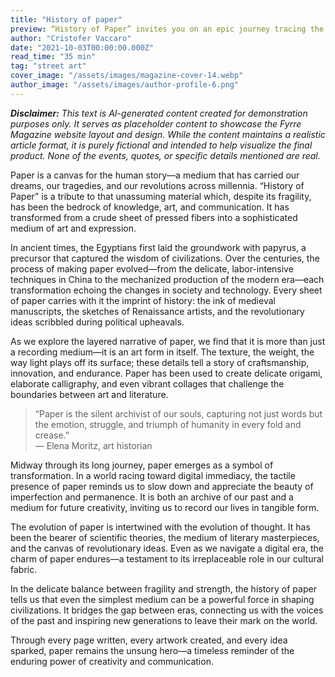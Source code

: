 ```yaml
---
title: "History of paper"
preview: “History of Paper” invites you on an epic journey tracing the humble origins and transformative evolution of paper. This article delves deep into how this seemingly simple material has not only documented history but also shaped art, culture, and human expression. Explore the legacy of paper—from ancient papyrus to modern digital analogies—and discover its enduring role as the silent witness of our collective story.
author: "Cristofer Vaccaro"
date: "2021-10-03T00:00:00.000Z"
read_time: "35 min"
tag: "street art"
cover_image: "/assets/images/magazine-cover-14.webp"
author_image: "/assets/images/author-profile-6.png"
---
```


_**Disclaimer:** This text is AI-generated content created for demonstration purposes only. It serves as placeholder content to showcase the Fyrre Magazine website layout and design. While the content maintains a realistic article format, it is purely fictional and intended to help visualize the final product. None of the events, quotes, or specific details mentioned are real._

Paper is a canvas for the human story—a medium that has carried our dreams, our tragedies, and our revolutions across millennia. “History of Paper” is a tribute to that unassuming material which, despite its fragility, has been the bedrock of knowledge, art, and communication. It has transformed from a crude sheet of pressed fibers into a sophisticated medium of art and expression.

In ancient times, the Egyptians first laid the groundwork with papyrus, a precursor that captured the wisdom of civilizations. Over the centuries, the process of making paper evolved—from the delicate, labor-intensive techniques in China to the mechanized production of the modern era—each transformation echoing the changes in society and technology. Every sheet of paper carries with it the imprint of history: the ink of medieval manuscripts, the sketches of Renaissance artists, and the revolutionary ideas scribbled during political upheavals.

As we explore the layered narrative of paper, we find that it is more than just a recording medium—it is an art form in itself. The texture, the weight, the way light plays off its surface; these details tell a story of craftsmanship, innovation, and endurance. Paper has been used to create delicate origami, elaborate calligraphy, and even vibrant collages that challenge the boundaries between art and literature.

> “Paper is the silent archivist of our souls, capturing not just words but the emotion, struggle, and triumph of humanity in every fold and crease.”  
> — Elena Moritz, art historian

Midway through its long journey, paper emerges as a symbol of transformation. In a world racing toward digital immediacy, the tactile presence of paper reminds us to slow down and appreciate the beauty of imperfection and permanence. It is both an archive of our past and a medium for future creativity, inviting us to record our lives in tangible form.

The evolution of paper is intertwined with the evolution of thought. It has been the bearer of scientific theories, the medium of literary masterpieces, and the canvas of revolutionary ideas. Even as we navigate a digital era, the charm of paper endures—a testament to its irreplaceable role in our cultural fabric.

In the delicate balance between fragility and strength, the history of paper tells us that even the simplest medium can be a powerful force in shaping civilizations. It bridges the gap between eras, connecting us with the voices of the past and inspiring new generations to leave their mark on the world.

Through every page written, every artwork created, and every idea sparked, paper remains the unsung hero—a timeless reminder of the enduring power of creativity and communication.

